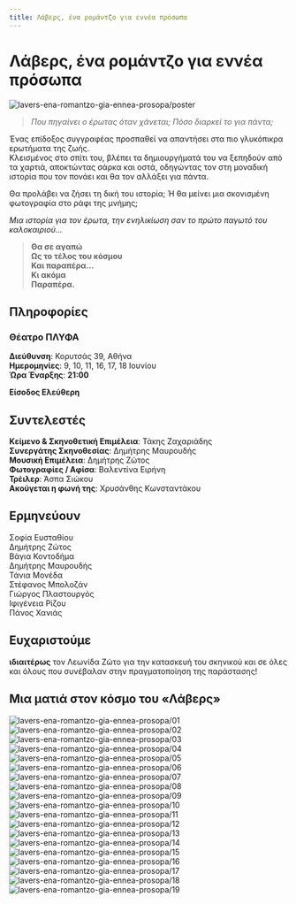 ```yaml
---
title: Λάβερς, ένα ρομάντζο για εννέα πρόσωπα
---
```


<Seo
  title="Λάβερς, ένα ρομάντζο για εννέα πρόσωπα"
  description="Που πηγαίνει ο έρωτας όταν χάνεται; Πόσο διαρκεί το για πάντα;"
  image="https://theatrikiopa.vercel.app/img/lavers-ena-romantzo-gia-ennea-prosopa/poster.png"
  imageAlt="Αφίσα της παράστασης Λάβερς, ένα ρομάντζο για εννέα πρόσωπα"
  url="https://theatrikiopa.vercel.app/parastaseis/2025/lavers-ena-romantzo-gia-ennea-prosopa"
/>

# Λάβερς, ένα ρομάντζο για εννέα πρόσωπα  

![lavers-ena-romantzo-gia-ennea-prosopa/poster](/img/lavers-ena-romantzo-gia-ennea-prosopa/poster.png)

> _Που πηγαίνει ο έρωτας όταν χάνεται; Πόσο διαρκεί το για πάντα;_

<ResponsiveYouTube videoId="fbDDkCIFrOo" />

Ένας επίδοξος συγγραφέας προσπαθεί να απαντήσει στα πιο γλυκόπικρα ερωτήματα της ζωής.  
Κλεισμένος στο σπίτι του, βλέπει τα δημιουργήματά του να ξεπηδούν από τα χαρτιά, αποκτώντας σάρκα και οστά, οδηγώντας τον στη μοναδική ιστορία που τον πονάει και θα τον αλλάξει για πάντα.

Θα προλάβει να ζήσει τη δική του ιστορία; Ή θα μείνει μια σκονισμένη φωτογραφία στο ράφι της μνήμης;

_Μια ιστορία για τον έρωτα, την ενηλικίωση σαν το πρώτο παγωτό του καλοκαιριού..._

> **Θα σε αγαπώ  
> Ως το τέλος του κόσμου  
> Και παραπέρα...  
> Κι ακόμα  
> Παραπέρα.**

## Πληροφορίες
### Θέατρο ΠΛΥΦΑ  
**Διεύθυνση**: Κορυτσάς 39, Αθήνα   
**Ημερομηνίες**: 9, 10, 11, 16, 17, 18 Ιουνίου  
**Ώρα Έναρξης**: **21:00**  
<GoogleMapEmbed src="https://www.google.com/maps/embed?pb=!1m14!1m8!1m3!1d1572.3371608939754!2d23.7094516!3d37.9847291!3m2!1i1024!2i768!4f13.1!3m3!1m2!1s0x14a1bd9e4f46f5c1%3A0xc2ccc7121e96cfd6!2zzqDOm86lzqbOkQ!5e0!3m2!1sel!2sca!4v1748905820765!5m2!1sel!2sca"/>

**Είσοδος Ελεύθερη**

## Συντελεστές  
**Κείμενο & Σκηνοθετική Επιμέλεια**: Τάκης Ζαχαριάδης  
**Συνεργάτης Σκηνοθεσίας**: Δημήτρης Μαυρουδής  
**Μουσική Επιμέλεια**: Δημήτρης Ζώτος  
**Φωτογραφίες / Αφίσα**: Βαλεντίνα Ειρήνη  
**Τρέιλερ**: Άσπα Σιώκου  
**Ακούγεται η φωνή της**: Χρυσάνθης Κωνσταντάκου

## Ερμηνεύουν  
Σοφία Ευσταθίου  
Δημήτρης Ζώτος  
Βάγια Κοντοδήμα  
Δημήτρης Μαυρουδής  
Τάνια Μονέδα  
Στέφανος Μπολοζάν  
Γιώργος Πλαστουργός  
Ιφιγένεια Ρίζου  
Πάνος Χανιάς  

## Ευχαριστούμε
**ιδιαιτέρως** τον Λεωνίδα Ζώτο για την κατασκευή του σκηνικού και σε όλες και όλους που συνέβαλαν στην πραγματοποίηση της παράστασης!

## Μια ματιά στον κόσμο του «Λάβερς»
![lavers-ena-romantzo-gia-ennea-prosopa/01](/img/lavers-ena-romantzo-gia-ennea-prosopa/01.png)  
![lavers-ena-romantzo-gia-ennea-prosopa/02](/img/lavers-ena-romantzo-gia-ennea-prosopa/02.png)  
![lavers-ena-romantzo-gia-ennea-prosopa/03](/img/lavers-ena-romantzo-gia-ennea-prosopa/03.png)  
![lavers-ena-romantzo-gia-ennea-prosopa/04](/img/lavers-ena-romantzo-gia-ennea-prosopa/04.png)  
![lavers-ena-romantzo-gia-ennea-prosopa/05](/img/lavers-ena-romantzo-gia-ennea-prosopa/05.png)  
![lavers-ena-romantzo-gia-ennea-prosopa/06](/img/lavers-ena-romantzo-gia-ennea-prosopa/06.png)  
![lavers-ena-romantzo-gia-ennea-prosopa/07](/img/lavers-ena-romantzo-gia-ennea-prosopa/07.png)  
![lavers-ena-romantzo-gia-ennea-prosopa/08](/img/lavers-ena-romantzo-gia-ennea-prosopa/08.png)  
![lavers-ena-romantzo-gia-ennea-prosopa/09](/img/lavers-ena-romantzo-gia-ennea-prosopa/09.png)  
![lavers-ena-romantzo-gia-ennea-prosopa/10](/img/lavers-ena-romantzo-gia-ennea-prosopa/10.png)  
![lavers-ena-romantzo-gia-ennea-prosopa/11](/img/lavers-ena-romantzo-gia-ennea-prosopa/11.png)  
![lavers-ena-romantzo-gia-ennea-prosopa/12](/img/lavers-ena-romantzo-gia-ennea-prosopa/12.png)  
![lavers-ena-romantzo-gia-ennea-prosopa/13](/img/lavers-ena-romantzo-gia-ennea-prosopa/13.png)  
![lavers-ena-romantzo-gia-ennea-prosopa/14](/img/lavers-ena-romantzo-gia-ennea-prosopa/14.png)  
![lavers-ena-romantzo-gia-ennea-prosopa/15](/img/lavers-ena-romantzo-gia-ennea-prosopa/15.png)  
![lavers-ena-romantzo-gia-ennea-prosopa/16](/img/lavers-ena-romantzo-gia-ennea-prosopa/16.png)  
![lavers-ena-romantzo-gia-ennea-prosopa/17](/img/lavers-ena-romantzo-gia-ennea-prosopa/17.png)  
![lavers-ena-romantzo-gia-ennea-prosopa/18](/img/lavers-ena-romantzo-gia-ennea-prosopa/18.png)  
![lavers-ena-romantzo-gia-ennea-prosopa/19](/img/lavers-ena-romantzo-gia-ennea-prosopa/19.png)  
